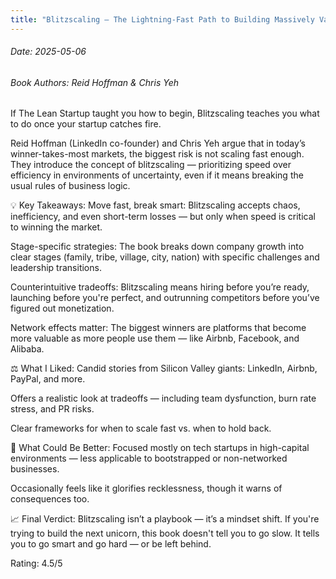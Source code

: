 ```yaml
---
title: "Blitzscaling – The Lightning-Fast Path to Building Massively Valuable Companies"
---
```


<h6>Date: 2025-05-06</h6>
<h6>Book Authors: Reid Hoffman & Chris Yeh</h6>


<div className={styles.preserve}>


If The Lean Startup taught you how to begin, Blitzscaling teaches you what to do once your startup catches fire.

Reid Hoffman (LinkedIn co-founder) and Chris Yeh argue that in today’s winner-takes-most markets, the biggest risk is not scaling fast enough. They introduce the concept of blitzscaling — prioritizing speed over efficiency in environments of uncertainty, even if it means breaking the usual rules of business logic.

💡 Key Takeaways:
Move fast, break smart: Blitzscaling accepts chaos, inefficiency, and even short-term losses — but only when speed is critical to winning the market.

Stage-specific strategies: The book breaks down company growth into clear stages (family, tribe, village, city, nation) with specific challenges and leadership transitions.

Counterintuitive tradeoffs: Blitzscaling means hiring before you’re ready, launching before you're perfect, and outrunning competitors before you’ve figured out monetization.

Network effects matter: The biggest winners are platforms that become more valuable as more people use them — like Airbnb, Facebook, and Alibaba.

⚖️ What I Liked:
Candid stories from Silicon Valley giants: LinkedIn, Airbnb, PayPal, and more.

Offers a realistic look at tradeoffs — including team dysfunction, burn rate stress, and PR risks.

Clear frameworks for when to scale fast vs. when to hold back.

🤔 What Could Be Better:
Focused mostly on tech startups in high-capital environments — less applicable to bootstrapped or non-networked businesses.

Occasionally feels like it glorifies recklessness, though it warns of consequences too.

📈 Final Verdict:
Blitzscaling isn’t a playbook — it’s a mindset shift.
If you're trying to build the next unicorn, this book doesn't tell you to go slow. It tells you to go smart and go hard — or be left behind.

Rating: 4.5/5

</div>

